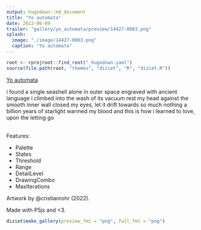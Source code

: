 ```yaml
---
output: hugodown::md_document
title: "Yo automata"
date: 2022-06-09
trailer: "gallery/yo_automata/preview/14427-0083.png"
splash:
  image: "./image/14427-0083.png"
  caption: "Yo automata"
---
```


```r
root <- rprojroot::find_root("_hugodown.yaml")
source(file.path(root, "themes", "diziet", "R", "diziet.R"))
```

<div>
[Yo automata](https://www.fxhash.xyz/generative/14427)

i found a single seashell alone in outer space
engraved with ancient language
i climbed into the wash of its vacuum
rest my head against the smooth inner wall
closed my eyes, let it drift towards so much nothing
a billion years of starlight warmed my blood
and this is how i learned to love, upon the letting go

<br>
Features:
<ul>
<li>Palette</li>
<li>States</li>
<li>Threshold</li>
<li>Range</li>
<li>DetailLevel</li>
<li>DrawingCombo</li>
<li>MaxIterations</li></ul>

Artwork by @cristianrohr (2022).

Made with P5js and <3.
</div>

```r
diziet$make_gallery(preview_fmt = "png", full_fmt = "png")
```
